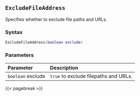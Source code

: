 ## `ExcludeFileAddress` {#batch-excludefileaddress}

Specifies whether to exclude file paths\index{file paths!excluding} and URLs.

### Syntax {-}

``` .lua
ExcludeFileAddress(boolean exclude)
```

### Parameters {-}

**Parameter** | **Description**
| :-- | :-- |
| `boolean` exclude | `true` to exclude filepaths and URLs. |

{{< pagebreak >}}